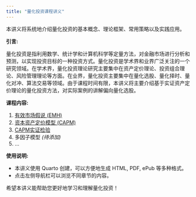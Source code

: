 ```yaml
---
title: "量化投资课程讲义"
---
```


本讲义将系统地介绍量化投资的基本概念、理论框架、常用策略以及实践应用。

**引言:**

量化投资是指利用数学、统计学和计算机科学等定量方法，对金融市场进行分析和预测，以实现投资目标的一种投资方式。量化投资是学术界和业界广泛关注的一个研究领域。在学术界，量化投资理论研究主要集中在资产定价理论、投资组合理论、风险管理理论等方面。在业界，量化投资主要集中在量化选股、量化择时、量化对冲、算法交易等领域。由于课程时间有限，本讲义将主要介绍基于实证资产定价理论的量化投资方法，对实际案例的讲解偏向量化选股。

**课程内容:**

1.  [有效市场假说 (EMH)](01_emh.qmd)
2.  [资本资产定价模型 (CAPM)](02_capm.qmd)
3.  [CAPM实证检验](lab02_capmtest.qmd)
4.  多因子模型 *(待添加)*
5.  ...

**使用说明:**

*   本讲义使用 Quarto 创建，可以方便地生成 HTML, PDF, ePub 等多种格式。
*   点击左侧导航栏可以浏览不同章节的内容。

希望本讲义能帮助您更好地学习和理解量化投资！ 